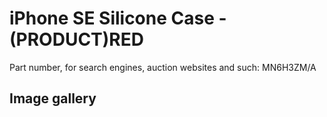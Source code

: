 
# iPhone SE Silicone Case - (PRODUCT)RED

Part number, for search engines, auction websites and such: MN6H3ZM/A

## Image gallery

<div style={{ width: "768px" }}>
  <GalleryComponent
    images={[
      {
        original: "/everysource/MN6H3.png",
        thumbnail: "/everypreview/MN6H3.png",
      },
      {
        original: "/everysource/MN6H3_AV1.png",
        thumbnail: "/everypreview/MN6H3_AV1.png",
      },
      {
        original: "/everysource/MN6H3_AV2.png",
        thumbnail: "/everypreview/MN6H3_AV2.png",
      },
      {
        original: "/everysource/MN6H3_AV3.png",
        thumbnail: "/everypreview/MN6H3_AV3.png",
      },
      {
        original: "/everysource/MN6H3_AV4.png",
        thumbnail: "/everypreview/MN6H3_AV4.png",
      }
    ]}
  />
</div>